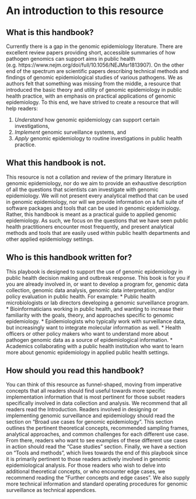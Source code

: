 # An introduction to this resource {#intro}

## What is this handbook?

Currently there is a gap in the genomic epidemiology literature. There are excellent review papers providing short, accessible summaries of how pathogen genomics can support aims in public health (e.g. https://www.nejm.org/doi/full/10.1056/NEJMsr1813907). On the other end of the spectrum are scientific papers describing technical methods and findings of genomic epidemiological studies of various pathogens. We as authors felt that something was missing from the middle, a resource that introduced the basic theory and utility of genomic epidemiology in public health practice, with an emphasis on practical applications of genomic epidemiology. To this end, we have strived to create a resource that will help readers:

1. *Understand* how genomic epidemiology can support certain investigations,
2. *Implement* genomic surveillance systems, and
3. *Apply* genomic epidemiology to routine investigations in public health practice.

## What this handbook is not.

This resource is not a collation and review of the primary literature in genomic epidemiology, nor do we aim to provide an exhaustive description of all the questions that scientists can investigate with genomic epidemiology. We will not present every analytical method that can be used in genomic epidemiology, nor will we provide information on a full suite of software packages and tools that can be used in genomic epidemiology. Rather, this handbook is meant as a practical guide to applied genomic epidemiology. As such, we focus on the questions that we have seen public health practitioners encounter most frequently, and present analytical methods and tools that are easily used within public health departments and other applied epidemiology settings.

## Who is this handbook written for?

This playbook is designed to support the use of genomic epidemiology in public health decision making and outbreak response. This book is for you if you are already involved in, or want to develop a program for, genomic data collection, genomic data analysis, genomic data interpretation, and/or policy evaluation in public health. For example:
* Public health microbiologists or lab directors developing a genomic surveillance program.
* Bioinformaticians working in public health, and wanting to increase their familiarity with the goals, theory, and approaches specific to genomic epidemiology.
* Epidemiologists who typically work with surveillance data, but increasingly want to integrate molecular information as well.
* Health officers or other policy makers who want to understand more about pathogen genomic data as a source of epidemiological information.
* Academics collaborating with a public health institution who want to learn more about genomic epidemiology in applied public health settings.

## How should you read this handbook?

You can think of this resource as funnel-shaped, moving from imperative concepts that all readers should find useful towards more specific implementation information that is most pertinent for those subset readers specifically involved in data collection and analysis. We recommend that all readers read the Introduction. Readers involved in designing or implementing genomic surveillance and epidemiology should read the section on “Broad use cases for genomic epidemiology”. This section outlines the pertinent theoretical concepts, recommended sampling frames, analytical approaches, and common challenges for each different use case. From there, readers who want to see examples of these different use cases in action should read the “Case studies” section. Finally, we have a section on “Tools and methods”, which lives towards the end of this playbook since it is primarily pertinent to those readers actively involved in genomic epidemiological analysis. For those readers who wish to delve into additional theoretical concepts, or who encounter edge cases, we recommend reading the “Further concepts and edge cases”. We also supply more technical information and standard operating procedures for genomic surveillance as technical appendices.
